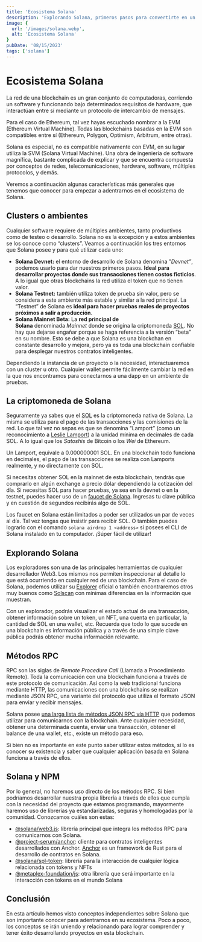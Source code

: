 ```yaml
---
title: 'Ecosistema Solana'
description: 'Explorando Solana, primeros pasos para convertirte en un desarrollador bajo esta cadena de bloques.'
image: {
  url: '/images/solana.webp',
  alt: 'Ecosistema Solana'
}
pubDate: '08/15/2023'
tags: ['solana']
---
```


# Ecosistema Solana
La red de una blockchain es un gran conjunto de computadoras, corriendo un software y funcionando bajo determinados requisitos de hardware, que interactúan
entre sí mediante un protocolo de intercambio de mensajes.

Para el caso de Ethereum, tal vez hayas escuchado nombrar a la EVM (Ethereum Virtual Machine). Todas las blockchains basadas en la EVM son compatibles entre
sí (Ethereum, Polygon, Optimism, Arbitrum, entre otras).

Solana es especial, no es compatible nativamente con EVM, en su lugar utiliza la SVM (Solana Virtual Machine). Una obra de ingeniería de software magnífica,
bastante complicada de explicar y que se encuentra compuesta por conceptos de redes, telecomunicaciones, hardware, software, múltiples protocolos, y demás.

Veremos a continuación algunas características más generales que tenemos que conocer para empezar a adentrarnos en el ecosistema de Solana.

## Clusters o ambientes
Cualquier software requiere de múltiples ambientes, tanto productivos como de testeo o desarrollo. Solana no es la excepción y a estos ambientes se los conoce
como “clusters”. Veamos a continuación los tres entornos que Solana posee y para qué utilizar cada uno:

- **Solana Devnet:** el entorno de desarrollo de Solana denomina ”*Devnet”*, podemos usarlo para dar nuestros primeros pasos. **Ideal para desarrollar proyectos
donde sus transacciones tienen costos ficticios**. A lo igual que otras blockchains la red utiliza el token que no tienen valor.
- **Solana Testnet:** también utiliza token de prueba sin valor, pero se considera a este ambiente más estable y similar a la red principal. La “Testnet” de
Solana es **ideal para hacer pruebas reales de proyectos próximos a salir a producción**.
- **Solana Mainnet Beta:** La **red principal de Solana** denominada *Mainnet* donde se origina la criptomoneda
[SOL](https://external.ink?to=https://coinmarketcap.com/es/currencies/solana/). No hay que dejarse engañar porque se haga referencia a la versión “beta” en su nombre. Esto se debe
a que Solana es una blockchan en constante desarrollo y mejora, pero ya es toda una blockchain confiable para desplegar nuestros contratos inteligentes.

Dependiendo la instancia de un proyecto o la necesidad, interactuaremos con un cluster u otro. Cualquier wallet permite fácilmente cambiar la red en la que
nos encontramos para conectarnos a una dapp en un ambiente de pruebas.

## La criptomoneda de Solana
Seguramente ya sabes que el [SOL](https://external.ink?to=https://coinmarketcap.com/es/currencies/solana/) es la criptomoneda nativa de Solana. La misma se utiliza para el pago de
las transacciones y las comisiones de la red. Lo que tal vez no sepas es que se denomina “Lamport” (como un reconocimiento a [Leslie Lamport](https://external.ink?to=https://es.wikipedia.org/wiki/Leslie_Lamport)) a la unidad mínima en decimales de cada SOL. A lo igual que los *Satoshis* de Bitcoin o los *Wei* de Ethereum.

Un Lamport, equivale a 0.000000001 SOL. En una blockchain todo funciona en decimales, el pago de las transacciones se realiza con Lamports realmente, y no
directamente con SOL.

Si necesitas obtener SOL en la mainnet de esta blockchain, tendrás que comprarlo en algún exchange a precio dólar dependiendo la cotización del día. Si
necesitas SOL para hacer pruebas, ya sea en la devnet o en la testnet, puedes hacer uso de un [faucet de Solana](https://external.ink?to=https://solfaucet.com/). Ingresas tu clave
pública y en cuestión de segundos recibirás algo de SOL.

Los faucet en Solana están limitados a poder ser utilizados un par de veces al día. Tal vez tengas que insistir para recibir SOL. O también puedes lograrlo
con el comando `solana airdrop 1 <address>` si posees el CLI de Solana instalado en tu computador. ¡Súper fácil de utilizar!

## Explorando Solana
Los exploradores son una de las principales herramientas de cualquier desarrollador Web3. Los mismos nos permiten inspeccionar al detalle lo que está ocurriendo
en cualquier red de una blockchain. Para el caso de Solana, podemos utilizar su [Explorer](https://external.ink?to=https://explorer.solana.com/) oficial o también encontraremos otros
muy buenos como [Solscan](https://external.ink?to=https://solscan.io/) con mínimas diferencias en la información que muestran.

Con un explorador, podrás visualizar el estado actual de una transacción, obtener información sobre un token, un NFT, una cuenta en particular, la cantidad
de SOL en una wallet, etc. Recuerda que todo lo que sucede en una blockchain es información pública y a través de una simple clave pública podrás obtener
mucha información relevante.

## Métodos RPC
RPC son las siglas de *Remote Procedure Call* (Llamada a Procedimiento Remoto). Toda la comunicación con una blockchain funciona a través de este protocolo
de comunicación. Así como la web tradicional funciona mediante HTTP, las comunicaciones con una blockchains se realizan mediante JSON RPC, una variante del
protocolo que utiliza el formato JSON para enviar y recibir mensajes.

Solana posee [una larga lista de métodos JSON RPC vía HTTP](https://external.ink?to=https://docs.solana.com/es/api/http) que podemos utilizar para comunicarnos con la blockchain. Ante
cualquier necesidad, obtener una determinada cuenta, enviar una transacción, obtener el balance de una wallet, etc., existe un método para eso.

Si bien no es importante en este punto saber utilizar estos métodos, sí lo es conocer su existencia y saber que cualquier aplicación basada en Solana funciona
a través de ellos.

## Solana y NPM
Por lo general, no haremos uso directo de los métodos RPC. Si bien podríamos desarrollar nuestra propia librería a través de ellos que cumpla con la necesidad
del proyecto que estamos programando, mayormente haremos uso de librerías ya estandarizadas, seguras y homologadas por la comunidad. Conozcamos cuáles son estas:

- [@solana/web3.js](https://external.ink?to=https://www.npmjs.com/package/@solana/web3.js): librería principal que integra los métodos RPC para comunicarnos con Solana.
- [@project-serum/anchor](https://external.ink?to=https://www.npmjs.com/package/@project-serum/anchor): cliente para contratos inteligentes desarrollados con Anchor. [Anchor](https://external.ink?to=https://www.anchor-lang.com/) es un framework de Rust para el desarrollo de contratos en Solana.
- [@solana/spl-token](https://external.ink?to=https://www.npmjs.com/package/@solana/spl-token): librería para la interacción de cualquier lógica relacionada con tokens y NFTs
- [@metaplex-foundation/js](https://external.ink?to=https://www.npmjs.com/package/@metaplex-foundation/js): otra librería que será importante en la interacción con tokens en el mundo Solana

## Conclusión
En esta artículo hemos visto conceptos independientes sobre Solana que son importante conocer para adentrarnos en su ecosistema. Poco a poco, los conceptos
se irán uniendo y relacionando para lograr comprender y tener éxito desarrollando proyectos en esta blockchain.

